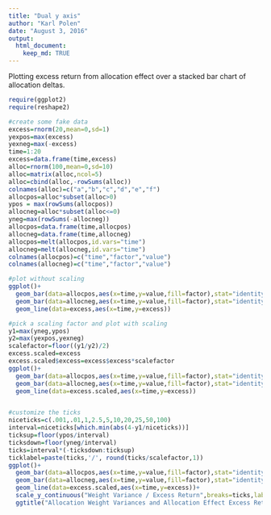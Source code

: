 ```yaml
---
title: "Dual y axis"
author: "Karl Polen"
date: "August 3, 2016"
output: 
  html_document:
    keep_md: TRUE
---
```


Plotting excess return from allocation effect over a stacked bar chart of allocation deltas.

```r
require(ggplot2)
require(reshape2)

#create some fake data
excess=rnorm(20,mean=0,sd=1)
yexpos=max(excess)
yexneg=max(-excess)
time=1:20
excess=data.frame(time,excess)
alloc=rnorm(100,mean=0,sd=10)
alloc=matrix(alloc,ncol=5)
alloc=cbind(alloc,-rowSums(alloc))
colnames(alloc)=c("a","b","c","d","e","f")
allocpos=alloc*subset(alloc>0)
ypos = max(rowSums(allocpos))
allocneg=alloc*subset(alloc<=0)
yneg=max(rowSums(-allocneg)) 
allocpos=data.frame(time,allocpos)
allocneg=data.frame(time,allocneg)
allocpos=melt(allocpos,id.vars="time")
allocneg=melt(allocneg,id.vars="time")
colnames(allocpos)=c("time","factor","value")
colnames(allocneg)=c("time","factor","value")

#plot without scaling
ggplot()+
  geom_bar(data=allocpos,aes(x=time,y=value,fill=factor),stat="identity")+
  geom_bar(data=allocneg,aes(x=time,y=value,fill=factor),stat="identity")+
  geom_line(data=excess,aes(x=time,y=excess))

#pick a scaling factor and plot with scaling
y1=max(yneg,ypos)
y2=max(yexpos,yexneg)
scalefactor=floor((y1/y2)/2) 
excess.scaled=excess
excess.scaled$excess=excess$excess*scalefactor
ggplot()+
  geom_bar(data=allocpos,aes(x=time,y=value,fill=factor),stat="identity")+
  geom_bar(data=allocneg,aes(x=time,y=value,fill=factor),stat="identity")+
  geom_line(data=excess.scaled,aes(x=time,y=excess))


#customize the ticks
niceticks=c(.001,.01,1,2.5,5,10,20,25,50,100)
interval=niceticks[which.min(abs(4-y1/niceticks))]
ticksup=floor(ypos/interval)
ticksdown=floor(yneg/interval)
ticks=interval*(-ticksdown:ticksup)
ticklabel=paste(ticks,'/', round(ticks/scalefactor,1))
ggplot()+
  geom_bar(data=allocpos,aes(x=time,y=value,fill=factor),stat="identity")+
  geom_bar(data=allocneg,aes(x=time,y=value,fill=factor),stat="identity")+
  geom_line(data=excess.scaled,aes(x=time,y=excess))+
  scale_y_continuous("Weight Variance / Excess Return",breaks=ticks,labels=ticklabel)+
  ggtitle("Allocation Weight Variances and Allocation Effect Excess Return")
```

